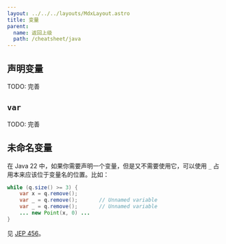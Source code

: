 ```yaml
---
layout: ../../../layouts/MdxLayout.astro
title: 变量
parent:
  name: 返回上级
  path: /cheatsheet/java
---
```


## 声明变量

TODO: 完善

## `var`

TODO: 完善

## 未命名变量

在 Java 22 中，如果你需要声明一个变量，但是又不需要使用它，可以使用 `_` 占用本来应该位于变量名的位置。比如：

```java
while (q.size() >= 3) {
    var x = q.remove();
    var _ = q.remove();       // Unnamed variable
    var _ = q.remove();       // Unnamed variable
    ... new Point(x, 0) ...
}
```

见 [JEP 456](https://openjdk.org/jeps/456)。
